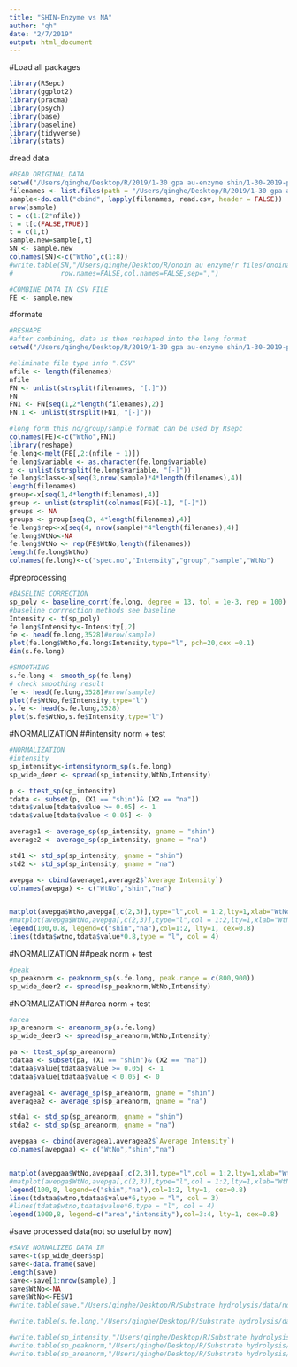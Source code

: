 ```yaml
---
title: "SHIN-Enzyme vs NA"
author: "qh"
date: "2/7/2019"
output: html_document
---
```

#Load all packages
```r
library(RSepc)
library(ggplot2)
library(pracma)
library(psych)
library(base)
library(baseline)
library(tidyverse)
library(stats)
```

#read data
```r
#READ ORIGINAL DATA
setwd("/Users/qinghe/Desktop/R/2019/1-30 gpa au-enzyme shin/1-30-2019-pga")
filenames <- list.files(path = "/Users/qinghe/Desktop/R/2019/1-30 gpa au-enzyme shin/1-30-2019-pga")
sample<-do.call("cbind", lapply(filenames, read.csv, header = FALSE))
nrow(sample)
t = c(1:(2*nfile))
t = t[c(FALSE,TRUE)]
t = c(1,t)
sample.new=sample[,t]
SN <- sample.new
colnames(SN)<-c("WtNo",c(1:8))
#write.table(SN,"/Users/qinghe/Desktop/R/onoin au enzyme/r files/onoinauenzyme.csv",
#            row.names=FALSE,col.names=FALSE,sep=",")

#COMBINE DATA IN CSV FILE
FE <- sample.new
```

#formate
```r
#RESHAPE
#after combining, data is then reshaped into the long format
setwd("/Users/qinghe/Desktop/R/2019/1-30 gpa au-enzyme shin/1-30-2019-pga")

#eliminate file type info ".CSV"
nfile <- length(filenames)
nfile
FN <- unlist(strsplit(filenames, "[.]"))
FN
FN1 <- FN[seq(1,2*length(filenames),2)]
FN.1 <- unlist(strsplit(FN1, "[-]"))

#long form this no/group/sample format can be used by Rsepc
colnames(FE)<-c("WtNo",FN1)
library(reshape)
fe.long<-melt(FE[,2:(nfile + 1)])
fe.long$variable <- as.character(fe.long$variable)
x <- unlist(strsplit(fe.long$variable, "[-]"))
fe.long$class<-x[seq(3,nrow(sample)*4*length(filenames),4)]
length(filenames)
group<-x[seq(1,4*length(filenames),4)]
group <- unlist(strsplit(colnames(FE)[-1], "[-]"))
groups <- NA
groups <- group[seq(3, 4*length(filenames),4)]
fe.long$rep<-x[seq(4, nrow(sample)*4*length(filenames),4)]
fe.long$WtNo<-NA
fe.long$WtNo <- rep(FE$WtNo,length(filenames))
length(fe.long$WtNo)
colnames(fe.long)<-c("spec.no","Intensity","group","sample","WtNo")
```

#preprocessing
```r
#BASELINE CORRECTION
sp_poly <- baseline_corrt(fe.long, degree = 13, tol = 1e-3, rep = 100)
#baseline corrrection methods see baseline
Intensity <- t(sp_poly)
fe.long$Intensity<-Intensity[,2]
fe <- head(fe.long,3528)#nrow(sample)
plot(fe.long$WtNo,fe.long$Intensity,type="l", pch=20,cex =0.1)
dim(s.fe.long)

#SMOOTHING
s.fe.long <- smooth_sp(fe.long)
# check smoothing result
fe <- head(fe.long,3528)#nrow(sample)
plot(fe$WtNo,fe$Intensity,type="l")
s.fe <- head(s.fe.long,3528)
plot(s.fe$WtNo,s.fe$Intensity,type="l")

```

#NORMALIZATION
##intensity norm + test
```r
#NORMALIZATION
#intensity
sp_intensity<-intensitynorm_sp(s.fe.long)
sp_wide_deer <- spread(sp_intensity,WtNo,Intensity)

p <- ttest_sp(sp_intensity)
tdata <- subset(p, (X1 == "shin")& (X2 == "na"))
tdata$value[tdata$value >= 0.05] <- 1
tdata$value[tdata$value < 0.05] <- 0

average1 <- average_sp(sp_intensity, gname = "shin")
average2 <- average_sp(sp_intensity, gname = "na")

std1 <- std_sp(sp_intensity, gname = "shin")
std2 <- std_sp(sp_intensity, gname = "na")

avepga <- cbind(average1,average2$`Average Intensity`)
colnames(avepga) <- c("WtNo","shin","na")


matplot(avepga$WtNo,avepga[,c(2,3)],type="l",col = 1:2,lty=1,xlab="WtNo", ylab= "shin/na")
#matplot(avepga$WtNo,avepga[,c(2,3)],type="l",col = 1:2,lty=1,xlab="WtNo", ylab= "shin/na")
legend(100,0.8, legend=c("shin","na"),col=1:2, lty=1, cex=0.8)
lines(tdata$wtno,tdata$value*0.8,type = "l", col = 4)
```

#NORMALIZATION
##peak norm + test
```r
#peak
sp_peaknorm <- peaknorm_sp(s.fe.long, peak.range = c(800,900))
sp_wide_deer2 <- spread(sp_peaknorm,WtNo,Intensity)

```

#NORMALIZATION
##area norm + test
```r
#area
sp_areanorm <- areanorm_sp(s.fe.long) 
sp_wide_deer3 <- spread(sp_areanorm,WtNo,Intensity)

pa <- ttest_sp(sp_areanorm)
tdataa <- subset(pa, (X1 == "shin")& (X2 == "na"))
tdataa$value[tdataa$value >= 0.05] <- 1
tdataa$value[tdataa$value < 0.05] <- 0

averagea1 <- average_sp(sp_areanorm, gname = "shin")
averagea2 <- average_sp(sp_areanorm, gname = "na")

stda1 <- std_sp(sp_areanorm, gname = "shin")
stda2 <- std_sp(sp_areanorm, gname = "na")

avepgaa <- cbind(averagea1,averagea2$`Average Intensity`)
colnames(avepgaa) <- c("WtNo","shin","na")


matplot(avepgaa$WtNo,avepgaa[,c(2,3)],type="l",col = 1:2,lty=1,xlab="WtNo", ylab= "shin/na")
#matplot(avepga$WtNo,avepga[,c(2,3)],type="l",col = 1:2,lty=1,xlab="WtNo", ylab= "shin/na")
legend(100,8, legend=c("shin","na"),col=1:2, lty=1, cex=0.8)
lines(tdataa$wtno,tdataa$value*6,type = "l", col = 3)
#lines(tdata$wtno,tdata$value*6,type = "l", col = 4)
legend(1000,8, legend=c("area","intensity"),col=3:4, lty=1, cex=0.8)

```

#save processed data(not so useful by now)
```r
#SAVE NORNALIZED DATA IN
save<-t(sp_wide_deer$sp)
save<-data.frame(save)
length(save)
save<-save[1:nrow(sample),]
save$WtNo<-NA
save$WtNo<-FE$V1
#write.table(save,"/Users/qinghe/Desktop/R/Substrate hydrolysis/data/norm-int-xyl.CSV",row.names=FALSE,col.names=FALSE,sep=",")

#write.table(s.fe.long,"/Users/qinghe/Desktop/R/Substrate hydrolysis/data/sfelong pga.CSV",row.names=FALSE,col.names=FALSE,sep=",")

#write.table(sp_intensity,"/Users/qinghe/Desktop/R/Substrate hydrolysis/data/norm int pga.CSV",row.names=FALSE,col.names=FALSE,sep=",")
#write.table(sp_peaknorm,"/Users/qinghe/Desktop/R/Substrate hydrolysis/data/norm peak pga.CSV",row.names=FALSE,col.names=FALSE,sep=",")
#write.table(sp_areanorm,"/Users/qinghe/Desktop/R/Substrate hydrolysis/data/norm area pga.CSV",row.names=FALSE,col.names=FALSE,sep=",")
```

